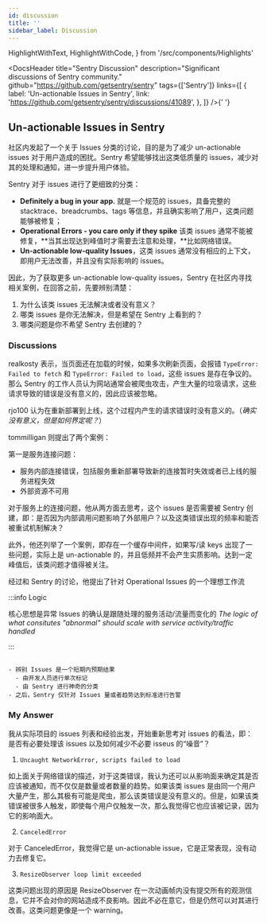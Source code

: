 ```yaml
---
id: discussion
title: ''
sidebar_label: Discussion
---
```


  HighlightWithText,
  HighlightWithCode,
} from '/src/components/Highlights'


<DocsHeader
  title="Sentry Discussion"
  description="Significant discussions of Sentry community."
  github="https://github.com/getsentry/sentry"
  tags={['Sentry']}
  links={[
    {
      label: 'Un-actionable Issues in Sentry',
      link: 'https://github.com/getsentry/sentry/discussions/41089',
    },
  ]}
/>{' '}

## Un-actionable Issues in Sentry

社区内发起了一个关于 Issues 分类的讨论，目的是为了减少 un-actionable issues 对于用户造成的困扰。Sentry 希望能够找出这类低质量的 issues，减少对其的处理和通知，进一步提升用户体验。

Sentry 对于 issues 进行了更细致的分类：

- **Definitely a bug in your app.** 就是一个规范的 issues，具备完整的 stacktrace、breadcrumbs、tags 等信息，并且确实影响了用户，这类问题能够被修复；
- **Operational Errors - you care only if they spike** 该类 issues 通常不能被修复，**当其出现达到峰值时才需要去注意和处理，**比如网络错误。
- **Un-actionable low-quality Issues**，这类 issues 通常没有相应的上下文，即用户无法改善，并且没有实际影响的 issues。

因此，为了获取更多 un-actionable low-quality issues，Sentry 在社区内寻找相关案例，在回答之前，先要辨别清楚：

1. 为什么该类 issues 无法解决或者没有意义？
2. 哪类 issues 是你无法解决，但是希望在 Sentry 上看到的？
3. 哪类问题是你不希望 Sentry 去创建的？

### Discussions

realkosty 表示，当页面还在加载的时候，如果多次刷新页面，会报错 `TypeError: Failed to fetch` 和 `TypeError: Failed to load`，这些 issues 是存在争议的。那么 Sentry 的工作人员认为网站通常会被爬虫攻击，产生大量的垃圾请求，这些请求导致的错误是没有意义的，因此应该被忽略。

rjo100 认为在重新部署到上线，这个过程内产生的请求错误时没有意义的。（_确实没有意义，但是如何界定呢？_）

tommilligan 则提出了两个案例：

第一是服务连接问题：

- 服务内部连接错误，包括服务重新部署导致新的连接暂时失效或者已上线的服务进程失效
- 外部资源不可用

对于服务上的连接问题，他从两方面去思考，这个 issues 是否需要被 Sentry 创建，即：是否因为内部调用问题影响了外部用户？以及这类错误出现的频率和能否被重试机制解决？

此外，他还列举了一个案例，即存在一个缓存中间件，如果写/读 keys 出现了一些问题，实际上是 un-actionable 的，并且低频并不会产生实质影响。达到一定峰值后，该类问题才值得被关注。

经过和 Sentry 的讨论，他提出了针对 Operational Issues 的一个理想工作流

:::info Logic

核心思想是异常 Issues 的确认是跟随处理的服务活动/流量而变化的
_The logic of what consitutes "abnormal" should scale with service activity/traffic handled_

:::

```

- 辨别 Issues 是一个短期内预期结果
  - 由开发人员进行单次标记
  - 由 Sentry 进行神奇的分类
- 之后，Sentry 仅针对 Issues 量或者趋势达到标准进行告警

```

### My Answer

我从实际项目的 issues 列表和经验出发，开始重新思考对 issues 的看法，即：是否有必要处理该 issues 以及如何减少不必要 isseus 的“噪音”？

1. `Uncaught NetworkError, scripts failed to load`

如上面关于网络错误的描述，对于这类错误，我认为还可以从影响面来确定其是否应该被通知，而不仅仅是数量或者数量的趋势。如果该类 issues 是由同一个用户大量产生，那么其极有可能是爬虫，那么该类错误是没有意义的。但是，如果该类错误被很多人触发，即使每个用户仅触发一次，那么我觉得它也应该被记录，因为它的影响面大。

2. `CanceledError`

对于 CanceledError，我觉得它是 un-actionable issue，它是正常表现，没有动力去修复它。

3. `ResizeObserver loop limit exceeded`

这类问题出现的原因是 ResizeObserver 在一次动画帧内没有提交所有的观测信息，它并不会对你的网站造成不良影响。因此不必在意它，但是仍然可以对其进行改善。这类问题更像是一个 warning。
